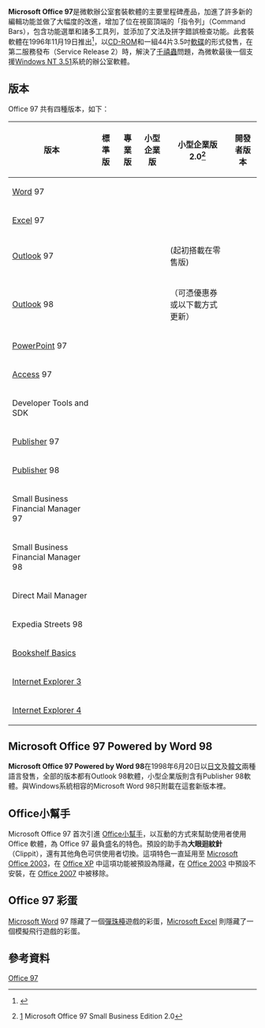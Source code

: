 {{noteTA
|G1=IT
|1=zh-hant:Office小幫手; zh-hans:Office助手;
}}
'''Microsoft Office 97'''是微軟辦公室套裝軟體的主要里程碑產品，加進了許多新的編輯功能並做了大幅度的改進，增加了位在視窗頂端的「指令列」（Command Bars），包含功能選單和諸多工具列，並添加了文法及拼字錯誤檢查功能。此套裝軟體在1996年11月19日推出<ref>{{cite web |url=http://www.microsoft.com/presspass/press/1996/Nov96/RTMPR.mspx |title=存档副本 |accessdate=2010-12-11 |deadurl=yes |archiveurl=https://web.archive.org/web/20110420072454/http://www.microsoft.com/presspass/press/1996/Nov96/RTMPR.mspx |archivedate=2011-04-20 }} {{cite web |url=http://www.microsoft.com/presspass/press/1996/Nov96/RTMPR.mspx |title=存档副本 |accessdate=2010-12-11 |deadurl=yes |archiveurl=https://web.archive.org/web/20110420072454/http://www.microsoft.com/presspass/press/1996/Nov96/RTMPR.mspx |archivedate=2011-04-20 }}</ref>，以[[CD-ROM|CD-ROM]]和一組44片3.5吋[[軟碟|軟碟]]的形式發售，在第二服務發布（Service Release 2）時，解決了[[千禧蟲|千禧蟲]]問題，為微軟最後一個支援[[Windows_NT_3.51|Windows NT 3.51]]系統的辦公室軟體。

== 版本 ==
Office 97 共有四種版本，如下：

<center>
{|class="wikitable" style="font-size: 100%;" |
|-
! 版本
! 標準版
! 專業版
! 小型企業版
! 小型企業版 2.0<ref>[https://web.archive.org/web/20000226133134/http://www.microsoft.com/catalog/display.asp?site=620&subid=22&pg=2] Microsoft Office 97 Small Business Edition 2.0</ref>
! 開發者版本
|-
! [[Microsoft_Word|Word]] 97
| {{Yes|有}}
| {{Yes|有}}
| {{Yes|有}}
| {{Yes|有}}
| {{Yes|有}}
|-
! [[Microsoft_Excel|Excel]] 97
| {{Yes|有}}
| {{Yes|有}}
| {{Yes|有}}
| {{Yes|有}}
| {{Yes|有}}
|-
! [[Microsoft_Outlook|Outlook]] 97
| {{Yes|有}}
| {{Yes|有}}
| {{Yes|有}}
| {{Yes|有}} (起初搭載在零售版)
| {{Yes|有}}
|-
! [[Microsoft_Outlook|Outlook]] 98
| {{No|無}}
| {{No|無}}
| {{No|無}}
| {{Partial|有}}（可憑優惠券或以下載方式更新）
| {{No|無}}
|-
! [[Microsoft_PowerPoint|PowerPoint]] 97
| {{Yes|有}}
| {{Yes|有}}
| {{No|無}}
| {{No|無}}
| {{Yes|有}}
|-
! [[Microsoft_Access|Access]] 97
| {{No|無}}
| {{Yes|有}}
| {{Yes|有}}
| {{Yes|有}}
| {{Yes|有}}
|-
! Developer Tools and SDK
| {{No|無}}
| {{No|無}}
| {{No|無}}
| {{No|無}}
| {{Yes|有}}
|-
! [[Microsoft_Publisher|Publisher]] 97
| {{No|無}}
| {{No|無}}
| {{Yes|有}}
| {{No|無}}
| {{No|無}}
|-
! [[Microsoft_Publisher|Publisher]] 98
| {{No|無}}
| {{No|無}}
| {{No|無}}
| {{Yes|有}}
| {{No|無}}
|-
! Small Business Financial Manager 97
| {{No|無}}
| {{No|無}}
| {{Yes|有}}
| {{No|無}}
| {{No|無}}
|-
! Small Business Financial Manager 98
| {{No|無}}
| {{No|無}}
| {{No|無}}
| {{Yes|有}}
| {{No|無}}
|-
! Direct Mail Manager
| {{No|無}}
| {{No|無}}
| {{No|無}}
| {{Yes|有}}
| {{No|無}}
|-
! Expedia Streets 98
| {{No|無}}
| {{No|無}}
| {{No|無}}
| {{Yes|有}}
| {{No|無}}
|-
! [[Microsoft_Bookshelf|Bookshelf Basics]]
| {{No|無}}
| {{Yes|有}}
| {{No|無}}
| {{No|無}}
| {{Yes|有}}
|-
! [[Internet_Explorer_3|Internet Explorer 3]]
| {{Yes|有}}
| {{Yes|有}}
| {{Yes|有}}
| {{No|無}}
| {{Yes|有}}
|-
! [[Internet_Explorer_4|Internet Explorer 4]]
| {{No|無}}
| {{No|無}}
| {{No|無}}
| {{Yes|有}}
| {{No|無}}
|}
</center>

== Microsoft Office 97 Powered by Word 98 ==
'''Microsoft Office 97 Powered by Word 98'''在1998年6月20日以[[日文|日文]]及[[韓文|韓文]]兩種語言發售，全部的版本都有Outlook 98軟體，小型企業版則含有Publisher 98軟體。與Windows系統相容的Microsoft Word 98只附載在這套新版本裡。

== Office小幫手 ==
Microsoft Office 97 首次引進 [[Office小幫手|Office小幫手]]，以互動的方式來幫助使用者使用 Office 軟體，為 Office 97 最負盛名的特色。預設的助手為'''大眼迴紋針'''（Clippit），還有其他角色可供使用者切換。這項特色一直延用至 [[Microsoft_Office_2003|Microsoft Office 2003]]，在 [[Office_XP|Office XP]] 中這項功能被預設為隱藏，在 [[Office_2003|Office 2003]] 中預設不安裝，在 [[Microsoft_Office_2007|Office 2007]] 中被移除。

== Office 97 彩蛋 ==
[[Microsoft_Word|Microsoft Word]] 97 隱藏了一個[[彈珠檯|彈珠檯]]遊戲的彩蛋，[[Microsoft_Excel|Microsoft Excel]] 則隱藏了一個模擬飛行遊戲的彩蛋。

== 參考資料 ==
{{reflist}}

{{Microsoft Office}}

[[Category:Microsoft_Office|Office 97]]